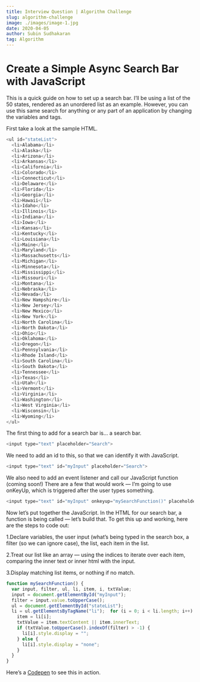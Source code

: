 ```yaml
---
title: Interview Question | Algorithm Challenge
slug: algorithm-challenge
image: ./images/image-1.jpg
date: 2020-04-05
author: Subin Sudhakaran
tag: Algorithm
---
```


# Create a Simple Async Search Bar with JavaScript

This is a quick guide on how to set up a search bar. I’ll be using a list of the 50 states, rendered as an unordered list as an example. However, you can use this same search for anything or any part of an application by changing the variables and tags.

First take a look at the sample HTML.


```javascript
<ul id="stateList">
  <li>Alabama</li>
  <li>Alaska</li>
  <li>Arizona</li>
  <li>Arkansas</li>
  <li>California</li>
  <li>Colorado</li>
  <li>Connecticut</li>
  <li>Delaware</li>
  <li>Florida</li>
  <li>Georgia</li>
  <li>Hawaii</li>
  <li>Idaho</li>
  <li>Illinois</li>
  <li>Indiana</li>
  <li>Iowa</li>
  <li>Kansas</li>
  <li>Kentucky</li>
  <li>Louisiana</li>
  <li>Maine</li>
  <li>Maryland</li>
  <li>Massachusetts</li>
  <li>Michigan</li>
  <li>Minnesota</li>
  <li>Mississippi</li>
  <li>Missouri</li>
  <li>Montana</li>
  <li>Nebraska</li>
  <li>Nevada</li>
  <li>New Hampshire</li>
  <li>New Jersey</li>
  <li>New Mexico</li>
  <li>New York</li>
  <li>North Carolina</li>
  <li>North Dakota</li>
  <li>Ohio</li>
  <li>Oklahoma</li>
  <li>Oregon</li>
  <li>Pennsylvania</li>
  <li>Rhode Island</li>
  <li>South Carolina</li>
  <li>South Dakota</li>
  <li>Tennessee</li>
  <li>Texas</li>
  <li>Utah</li>
  <li>Vermont</li>
  <li>Virginia</li>
  <li>Washington</li>
  <li>West Virginia</li>
  <li>Wisconsin</li>
  <li>Wyoming</li>
</ul>
```


The first thing to add for a search bar is… a search bar.

```javascript
<input type="text" placeholder="Search">
```
We need to add an id to this, so that we can identify it with JavaScript.

```javascript
<input type="text" id="myInput" placeholder="Search">
```

We also need to add an event listener and call our JavaScript function (coming soon!) There are a few that would work — I’m going to use onKeyUp, which is triggered after the user types something.

```javascript
<input type="text" id="myInput" onkeyup="mySearchFunction()" placeholder="Search">
```

Now let’s put together the JavaScript. In the HTML for our search bar, a function is being called — let’s build that. To get this up and working, here are the steps to code out:

1.Declare variables, the user input (what’s being typed in the search box, a filter (so we can ignore case), the list, each item in the list.

2.Treat our list like an array — using the indices to iterate over each item, comparing the inner text or inner html with the input.

3.Display matching list items, or nothing if no match.

```javascript
function mySearchFunction() {
  var input, filter, ul, li, item, i, txtValue;
  input = document.getElementById("myInput");
  filter = input.value.toUpperCase();
  ul = document.getElementById("stateList");
  li = ul.getElementsByTagName("li");  for (i = 0; i < li.length; i++) {
    item = li[i];
    txtValue = item.textContent || item.innerText;
    if (txtValue.toUpperCase().indexOf(filter) > -1) {
      li[i].style.display = "";
    } else {
      li[i].style.display = "none";
    }
  }
}
```

Here’s a [Codepen](http://example.com "Codepen") to see this in action.